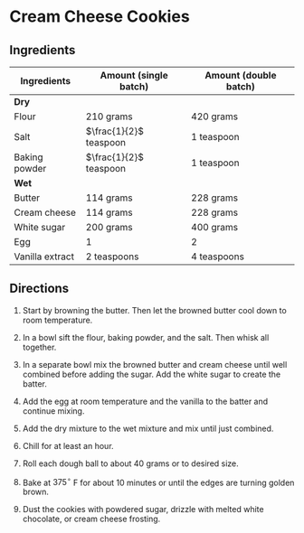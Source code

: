 # Cream Cheese Cookies

## Ingredients

| Ingredients | Amount (single batch) | Amount (double batch) |
|--- |---|---|
| **Dry** | | |
| Flour | 210 grams | 420 grams |
| Salt | $\frac{1}{2}$ teaspoon | 1 teaspoon |
| Baking powder | $\frac{1}{2}$ teaspoon |1 teaspoon |
| **Wet** | | |
| Butter | 114 grams | 228 grams |
| Cream cheese | 114 grams | 228 grams |
| White sugar | 200 grams | 400 grams |
| Egg | 1 | 2 |
| Vanilla extract | 2 teaspoons | 4 teaspoons |

## Directions

1. Start by browning the butter. Then let the browned butter cool down to room temperature.

2. In a bowl sift the flour, baking powder, and the salt. Then whisk all together.

3. In a separate bowl mix the browned butter and cream cheese until well combined before adding the sugar. Add the white sugar to create the batter.

4. Add the egg at room temperature and the vanilla to the batter and continue mixing.

5. Add the dry mixture to the wet mixture and mix until just combined.

6. Chill for at least an hour.

7. Roll each dough ball to about 40 grams or to desired size.

8. Bake at $375 ^\circ$ F for about 10 minutes or until the edges are turning golden brown.

9. Dust the cookies with powdered sugar, drizzle with melted white chocolate, or cream cheese frosting.
